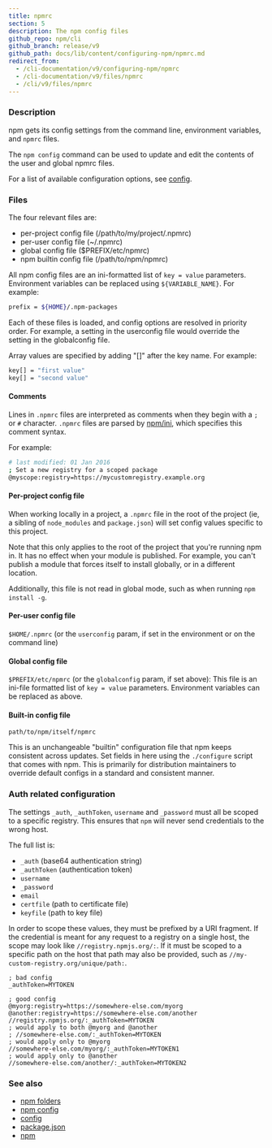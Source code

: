 ```yaml
---
title: npmrc
section: 5
description: The npm config files
github_repo: npm/cli
github_branch: release/v9
github_path: docs/lib/content/configuring-npm/npmrc.md
redirect_from:
  - /cli-documentation/v9/configuring-npm/npmrc
  - /cli-documentation/v9/files/npmrc
  - /cli/v9/files/npmrc
---
```


### Description

npm gets its config settings from the command line, environment variables, and `npmrc` files.

The `npm config` command can be used to update and edit the contents of the user and global npmrc files.

For a list of available configuration options, see [config](/cli/v9/using-npm/config).

### Files

The four relevant files are:

- per-project config file (/path/to/my/project/.npmrc)
- per-user config file (~/.npmrc)
- global config file ($PREFIX/etc/npmrc)
- npm builtin config file (/path/to/npm/npmrc)

All npm config files are an ini-formatted list of `key = value` parameters. Environment variables can be replaced using `${VARIABLE_NAME}`. For example:

```bash
prefix = ${HOME}/.npm-packages
```

Each of these files is loaded, and config options are resolved in priority order. For example, a setting in the userconfig file would override the setting in the globalconfig file.

Array values are specified by adding "[]" after the key name. For example:

```bash
key[] = "first value"
key[] = "second value"
```

#### Comments

Lines in `.npmrc` files are interpreted as comments when they begin with a `;` or `#` character. `.npmrc` files are parsed by [npm/ini](https://github.com/npm/ini), which specifies this comment syntax.

For example:

```bash
# last modified: 01 Jan 2016
; Set a new registry for a scoped package
@myscope:registry=https://mycustomregistry.example.org
```

#### Per-project config file

When working locally in a project, a `.npmrc` file in the root of the project (ie, a sibling of `node_modules` and `package.json`) will set config values specific to this project.

Note that this only applies to the root of the project that you're running npm in. It has no effect when your module is published. For example, you can't publish a module that forces itself to install globally, or in a different location.

Additionally, this file is not read in global mode, such as when running `npm install -g`.

#### Per-user config file

`$HOME/.npmrc` (or the `userconfig` param, if set in the environment or on the command line)

#### Global config file

`$PREFIX/etc/npmrc` (or the `globalconfig` param, if set above): This file is an ini-file formatted list of `key = value` parameters. Environment variables can be replaced as above.

#### Built-in config file

`path/to/npm/itself/npmrc`

This is an unchangeable "builtin" configuration file that npm keeps consistent across updates. Set fields in here using the `./configure` script that comes with npm. This is primarily for distribution maintainers to override default configs in a standard and consistent manner.

### Auth related configuration

The settings `_auth`, `_authToken`, `username` and `_password` must all be scoped to a specific registry. This ensures that `npm` will never send credentials to the wrong host.

The full list is:

- `_auth` (base64 authentication string)
- `_authToken` (authentication token)
- `username`
- `_password`
- `email`
- `certfile` (path to certificate file)
- `keyfile` (path to key file)

In order to scope these values, they must be prefixed by a URI fragment. If the credential is meant for any request to a registry on a single host, the scope may look like `//registry.npmjs.org/:`. If it must be scoped to a specific path on the host that path may also be provided, such as `//my-custom-registry.org/unique/path:`.

```
; bad config
_authToken=MYTOKEN

; good config
@myorg:registry=https://somewhere-else.com/myorg
@another:registry=https://somewhere-else.com/another
//registry.npmjs.org/:_authToken=MYTOKEN
; would apply to both @myorg and @another
; //somewhere-else.com/:_authToken=MYTOKEN
; would apply only to @myorg
//somewhere-else.com/myorg/:_authToken=MYTOKEN1
; would apply only to @another
//somewhere-else.com/another/:_authToken=MYTOKEN2
```

### See also

- [npm folders](/cli/v9/configuring-npm/folders)
- [npm config](/cli/v9/commands/npm-config)
- [config](/cli/v9/using-npm/config)
- [package.json](/cli/v9/configuring-npm/package-json)
- [npm](/cli/v9/commands/npm)
